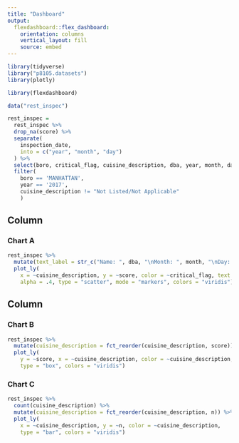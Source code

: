 ```yaml
---
title: "Dashboard"
output: 
  flexdashboard::flex_dashboard:
    orientation: columns
    vertical_layout: fill
    source: embed
---
```


```r
library(tidyverse)
library("p8105.datasets")
library(plotly)

library(flexdashboard)
```

```r
data("rest_inspec")

rest_inspec =  
  rest_inspec %>% 
  drop_na(score) %>% 
  separate(
    inspection_date,
    into = c("year", "month", "day")
  ) %>% 
  select(boro, critical_flag, cuisine_description, dba, year, month, day, score) %>% 
  filter(
    boro == 'MANHATTAN', 
    year == '2017',
    cuisine_description != "Not Listed/Not Applicable"
    )
```


Column {data-width=650}
-----------------------------------------------------------------------

### Chart A

```r
rest_inspec %>% 
  mutate(text_label = str_c("Name: ", dba, "\nMonth: ", month, "\nDay: ", day)) %>% 
  plot_ly(
    x = ~cuisine_description, y = ~score, color = ~critical_flag, text = ~text_label, 
    alpha = .4, type = "scatter", mode = "markers", colors = "viridis")
```

Column {data-width=350}
-----------------------------------------------------------------------

### Chart B

```r
rest_inspec %>% 
  mutate(cuisine_description = fct_reorder(cuisine_description, score)) %>% 
  plot_ly(
    y = ~score, x = ~cuisine_description, color = ~cuisine_description,
    type = "box", colors = "viridis")
```

### Chart C

```r
rest_inspec %>% 
  count(cuisine_description) %>% 
  mutate(cuisine_description = fct_reorder(cuisine_description, n)) %>% 
  plot_ly(
    x = ~cuisine_description, y = ~n, color = ~cuisine_description, 
    type = "bar", colors = "viridis")
```

